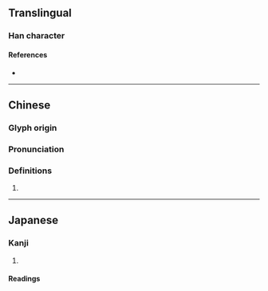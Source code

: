 {{character info}}
==Translingual==

===Han character===
{{Han char|rn=59|rad=彡|as=11|sn=14|four=12922|canj=MFHHH|ids=⿰票彡}}

====References====
* {{Han ref|kx=0364.140|dkj=10014|dj=0683.200|hdz=20856.130|uh=5F6F|ud=24431|bh=E1C0|bd=57792}}

----

==Chinese==
{{zh-forms}}

===Glyph origin===
{{Han etym}}

===Pronunciation===
{{zh-pron
|m=piǎo
|c=piu1
|mc=y
|oc=y
|cat=
}}

===Definitions===
{{zh-hanzi}}

# {{rfdef|zh}}

----

==Japanese==

===Kanji===
{{ja-kanji|grade=|rs=彡11}}

# {{rfdef|ja|sort=彡11}}

====Readings====
{{ja-readings|on=[[ひょう]] (hyō), [[びょう]] (byō)|kun=}}